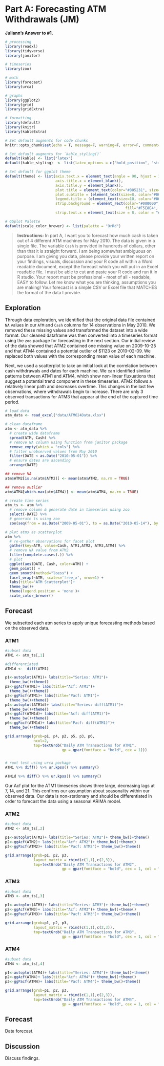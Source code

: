 # Part A: Forecasting ATM Withdrawals (JM) {-#part-a} 

**Juliann's Answer to #1.**

```{r library-A-JM, echo=F, message=F, warning=F, error=F, comment=F}
# processing
library(readxl)
library(tidyverse)
library(janitor)

# timeseries 
library(zoo)

# math
library(forecast)
library(urca)

# graphs
library(ggplot2)
library(grid)
library(gridExtra)

# formatting
library(default)
library(knitr)
library(kableExtra)
```

```{r settings-A-JM, echo=F, message=F, warning=F, error=F, comment=F}
# Set default augments for code chunks
knitr::opts_chunk$set(echo = T, message=F, warning=F, error=F, comment=F, fig.width=10, fig.height = 3)

# Set default augments for `kable_styling()` 
default(kable) <- list("latex")
default(kable_styling)  <- list(latex_options = c("hold_position", "striped"))

# Set default for ggplot theme
default(theme) <- list(axis.text.x = element_text(angle = 90, hjust = 1),
                       axis.title.x = element_blank(),
                       axis.title.y = element_blank(),
                       plot.title = element_text(color="#B85231", size=10, face="bold"),
                       plot.subtitle = (element_text(size=8, color="#000000")),
                       legend.title = (element_text(size=10, color="#000000", face="bold")),
                       strip.background = element_rect(color="#000000", 
                                                       fill="#F5E8E4", size=1, linetype="solid"),
                       strip.text.x = element_text(size = 8, color = "#000000", face="bold"))

# GGplot Palette
default(scale_color_brewer) <- list(palette = "OrRd")
```

>  **Instructions:** In part A, I want you to forecast how much cash is taken out of 4 different ATM machines for May 2010.  The data is given in a single file.  The variable `Cash` is provided in hundreds of dollars, other than that it is straight forward.  I am being somewhat ambiguous on purpose.  I am giving you data, please provide your written report on your findings, visuals, discussion and your R code all within a Word readable document, except the forecast which you will put in an Excel readable file.  I must be able to cut and paste your R code and run it in R studio.  Your report must be professional - most of all - readable, EASY to follow.  Let me know what you are thinking, assumptions you are making!  Your forecast is a simple CSV or Excel file that MATCHES the format of the data I provide.

## Exploration {-#a-exploration}

Through data exploration, we identified that the original data file contained `NA` values in our `ATM` and `Cash` columns for 14 observations in May 2010. We removed these missing values and transformed the dataset into a wide format.  Our cleaned dataframe was then converted into a timeseries format using the `zoo` package for forecasting in the next section. Our initial review of the data showed that ATM2 contained one missing value on 2009-10-25 and that ATM4 contained a potential outlier of $1123 on 2010-02-09. We replaced both values with the corresponding mean value of each machine. 

Next, we used a scatterplot to take an initial look at the correlation between cash withdrawals and dates for each machine.  We can identified similiar patterns between ATM1 and ATM4, which show non-linear fluxuations that suggest a potential trend component in these timeseries. ATM2 follows a relatively linear path and decreases overtime. This changes in the last few observations, where withdrawals begin to increase. There are only 3 observed transactions for ATM3 that appear at the end of the captured time period. 

```{r}
# load data 
atm_data <- read_excel("data/ATM624Data.xlsx") 

# clean dataframe
atm <- atm_data %>% 
  # create wide dataframe
  spread(ATM, Cash) %>% 
  # remove NA column using function from janitor package
  remove_empty(which = "cols") %>%
  # filter unobserved values from May 2010
  filter(DATE < as.Date("2010-05-01")) %>%
  # ensure dates are ascending
  arrange(DATE) 

## remove NA
atm$ATM2[is.na(atm$ATM2)] <- mean(atm$ATM2, na.rm = TRUE)

## remove outlier
atm$ATM4[which.max(atm$ATM4)] <- mean(atm$ATM4, na.rm = TRUE)

# create time series   
atm_ts <- atm %>%  
  # remove column & generate date in timeseries using zoo
  select(-DATE) %>% 
  # generate ts using zoo 
  zoo(seq(from = as.Date("2009-05-01"), to = as.Date("2010-05-14"), by = 1))

# plot atms as scatterplot
atm %>% 
  # re-gather observations for facet plot
  gather(key=ATM, value=Cash, ATM1,ATM2, ATM3,ATM4) %>% 
  # remove NA value from ATM2
  filter(complete.cases(.)) %>% 
  # plot 
  ggplot(aes(DATE, Cash, color=ATM)) +
  geom_point() +
  geom_smooth(method="loess") +
  facet_wrap(~ATM, scales='free_x', nrow=1) +
  labs(title="ATM Scatterplot")+
  theme_bw()+
  theme(legend.position = 'none')+
  scale_color_brewer()
```

## Forecast {.tabset}

We subsetted each atm series to apply unique forecasting methods based on the observed data.

### ATM1 

```{r, fig.height=5}
#subset data 
ATM1 <- atm_ts[,1]

#differentiated
ATM1d <-  diff(ATM1)

p1<-autoplot(ATM1)+ labs(title="Series: ATM1")+ 
  theme_bw()+theme()
p2<-ggAcf(ATM1)+ labs(title="Acf: ATM1")+ 
  theme_bw()+theme()
p3<-ggPacf(ATM1)+ labs(title="Pacf: ATM1")+ 
  theme_bw()+theme()
p4<-autoplot(ATM1d)+ labs(title="Series: diff(ATM1)")+ 
  theme_bw()+theme()
p5<-ggAcf(ATM1d)+ labs(title="Acf: diff(ATM1)")+ 
  theme_bw()+theme()
p6<-ggPacf(ATM1d)+ labs(title="Pacf: diff(ATM1)")+ 
  theme_bw()+theme()

grid.arrange(grob=p1, p4, p2, p5, p3, p6,
             ncol=2,
             top=textGrob("Daily ATM Transactions for ATM1",
                          gp = gpar(fontface = "bold", cex = 1)))


# root test using urca package
ATM1 %>% diff() %>% ur.kpss() %>% summary()

ATM1d %>% diff() %>% ur.kpss() %>% summary()
```
Our Acf plot for the ATM1 timeseries shows three large, decreasing lags at 7, 14, and 21. This confirms our assumption about seasonality within our observed data. Our data is non-stationary and should be differentiated in order to forecast the data using a seasonal ARIMA model. 



### ATM2 

```{r fig.height=4}
#subset data 
ATM2 <- atm_ts[,2]

p1<-autoplot(ATM2)+ labs(title="Series: ATM2")+ theme_bw()+theme()
p2<-ggAcf(ATM2)+ labs(title="Acf: ATM2")+ theme_bw()+theme()
p3<-ggPacf(ATM2)+ labs(title="Pacf: ATM2")+ theme_bw()+theme()

grid.arrange(grob=p1, p2, p3,
             layout_matrix = rbind(c(1,1),c(2,3)),
             top=textGrob("Daily ATM Transactions for ATM2",
                          gp = gpar(fontface = "bold", cex = 1, col = "#233c49")))
```


### ATM3

```{r fig.height=4}
#subset data 
ATM3 <- atm_ts[,3]

p1<-autoplot(ATM3)+ labs(title="Series: ATM3")+ theme_bw()+theme()
p2<-ggAcf(ATM3)+ labs(title="Acf: ATM3")+ theme_bw()+theme()
p3<-ggPacf(ATM3)+ labs(title="Pacf: ATM3")+ theme_bw()+theme()

grid.arrange(grob=p1, p2, p3,
             layout_matrix = rbind(c(1,1),c(2,3)),
             top=textGrob("Daily ATM Transactions for ATM3",
                          gp = gpar(fontface = "bold", cex = 1, col = "#233c49")))
```

### ATM4

```{r fig.height=4}
#subset data 
ATM4 <- atm_ts[,4]

p1<-autoplot(ATM4)+ labs(title="Series: ATM4")+ theme_bw()+theme()
p2<-ggAcf(ATM4)+ labs(title="Acf: ATM4")+ theme_bw()+theme()
p3<-ggPacf(ATM4)+ labs(title="Pacf: ATM4")+ theme_bw()+theme()

grid.arrange(grob=p1, p2, p3,
             layout_matrix = rbind(c(1,1),c(2,3)),
             top=textGrob("Daily ATM Transactions for ATM4",
                          gp = gpar(fontface = "bold", cex = 1, col = "#233c49")))
```


## Forecast {-#a-forecast}

Data forecast. 

## Discussion {-#a-discussion}

Discuss findings. 

